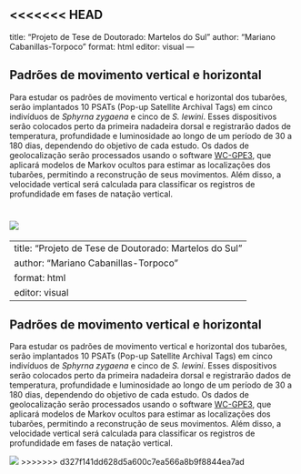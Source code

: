 <<<<<<< HEAD
---
title: "Projeto de Tese de Doutorado: Martelos do Sul"
author: "Mariano Cabanillas-Torpoco"
format: html
editor: visual
---

## Padrões de movimento vertical e horizontal

Para estudar os padrões de movimento vertical e horizontal dos tubarões, serão implantados 10 PSATs (Pop-up Satellite Archival Tags) em cinco indivíduos de *Sphyrna zygaena* e cinco de *S. lewini*. Esses dispositivos serão colocados perto da primeira nadadeira dorsal e registrarão dados de temperatura, profundidade e luminosidade ao longo de um período de 30 a 180 dias, dependendo do objetivo de cada estudo. Os dados de geolocalização serão processados usando o software [WC-GPE3](https://wildlifecomputers.com/support/downloads/), que aplicará modelos de Markov ocultos para estimar as localizações dos tubarões, permitindo a reconstrução de seus movimentos. Além disso, a velocidade vertical será calculada para classificar os registros de profundidade em fases de natação vertical.

![](web1.png)
=======
---
title: "Projeto de Tese de Doutorado: Martelos do Sul"
author: "Mariano Cabanillas-Torpoco"
format: html
editor: visual
---

## Padrões de movimento vertical e horizontal

Para estudar os padrões de movimento vertical e horizontal dos tubarões, serão implantados 10 PSATs (Pop-up Satellite Archival Tags) em cinco indivíduos de *Sphyrna zygaena* e cinco de *S. lewini*. Esses dispositivos serão colocados perto da primeira nadadeira dorsal e registrarão dados de temperatura, profundidade e luminosidade ao longo de um período de 30 a 180 dias, dependendo do objetivo de cada estudo. Os dados de geolocalização serão processados usando o software [WC-GPE3](https://wildlifecomputers.com/support/downloads/), que aplicará modelos de Markov ocultos para estimar as localizações dos tubarões, permitindo a reconstrução de seus movimentos. Além disso, a velocidade vertical será calculada para classificar os registros de profundidade em fases de natação vertical.

![](web1.png)
>>>>>>> d327f141dd628d5a600c7ea566a8b9f8844ea7ad
